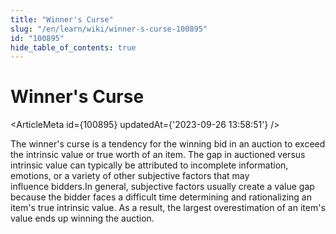 ```yaml
---
title: "Winner's Curse"
slug: "/en/learn/wiki/winner-s-curse-100895"
id: "100895"
hide_table_of_contents: true
---
```



# Winner's Curse

<ArticleMeta id={100895} updatedAt={'2023-09-26 13:58:51'} />
<div className='border-solid border-b border-t-0 my-4 border-[var(--ifm-color-gray-300)]' />

The winner's curse is a tendency for the winning bid in an auction to exceed the intrinsic value or true worth of an item. The gap in auctioned versus intrinsic value can typically be attributed to incomplete information, emotions, or a variety of other subjective factors that may influence bidders.In general, subjective factors usually create a value gap because the bidder faces a difficult time determining and rationalizing an item's true intrinsic value. As a result, the largest overestimation of an item's value ends up winning the auction.
